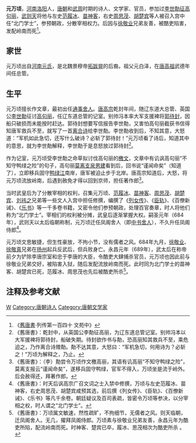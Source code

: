 '''元万顷'''{{BD|7世纪||690年|10月2日|catIdx=Y}}，[[河南|河南]][[洛阳|洛阳]]人，[[唐朝|唐朝]]和[[武周|武周]]时期的诗人、文学家、官员，参加过[[唐与高句丽的战争|李世勣征高句丽]]，[[武则天|武则天]]将他与左史[[范履冰|范履冰]]、[[苗神客|苗神客]]，右史[[周思茂|周思茂]]、[[胡楚宾|胡楚宾]]等人被召入宫中任“北门学士”，参预朝政，分散宰相权力。后因与[[徐敬业|徐敬业]]兄弟友善，被酷吏陷害，发配岭南而死<ref>《[[舊唐書|舊唐書]]·列传第一百四十 文苑中》</ref>。

==家世==
元万顷出自[[河南元氏|河南元氏]]，是北魏景穆帝[[拓跋晃|拓跋晃]]的后裔。祖父元白泽，在[[唐高祖|唐高祖]]武德年间任总管。

==生平==
元万顷擅长作文章，最初出任[[通事舍人|通事舍人]]。[[唐高宗|唐高宗]]乾封年间，随辽东道大总管、英国公[[李世勣|李世勣]]征讨[[高句丽|高句丽]]，任辽东道总管的记室。别帅冯本率大军支援裨将[[郭待封|郭待封]]，因船只破损而未能按时赶达。郭待封想要写信报告李世勣，又害怕高句丽截获书信得知唐军救兵不至，就写了一首[[离合诗|离合诗]]给李世勣。李世勣收到后，不知其意，大怒道：“军机如此急切，还写什么破诗？必斩了郭待封！”元万顷看了诗后，知道其中的意思，就为李世勣解释，李世勣于是息怒放过郭待封<ref>《舊唐書》：乾封中，从英国公李勣征高丽，为辽东道总管记室。别帅冯本以大军援裨将郭待封，船破失期。待封欲作书与勣，恐高丽知其救兵不至，乘危迫之，乃作离合诗赠勣。勣不达其意，大怒曰：“军机急切，何用诗为？必斩之！”万顷为解释之，乃止。</ref>。

作为记室，元万顷受李世勣之命草拟讨伐高句丽的[[檄文|檄文]]，文章中有讥讽高句丽“不知守鸭绿之险”的句子，高句丽[[莫离支|莫离支]][[泉男建|泉男建]]看到后，回书说“谨闻命矣”（知道了），立即移兵固守[[鸭绿江|鸭绿江]]南岸，唐军被迫止步于北岸。唐高宗知道后，大怒，将元万顷流放岭南，后遇到赦免才得以回到京师，担任著作郎<ref>《舊唐書》：（李）勣尝令万顷作文檄高丽，其语有讥高丽“不知守鸭绿之险”，莫离支报云“谨闻命矣”，遂移兵固守鸭绿，官军不得入，万顷坐是流于岭外。后会赦得还，拜著作郎。</ref>。

当时武皇后为了分散宰相的权利，召集元万顷、[[范履冰|范履冰]]、[[苗神客|苗神客]]、[[周思茂|周思茂]]、[[胡楚宾|胡楚宾]]、[[刘祎之|刘祎之]]兄弟等一些文人入宫中担任修撰，编撰了《[[列女传|列女传]]》、《[[臣轨|臣轨]]》、《百僚新诫》、《[[乐书|乐书]]》等一千多卷书籍，又密令他们参预朝政，处理百官奏章，时人将他们称为“北门学士”。宰相们的权利被分摊，武皇后逐渐掌握大权。嗣圣元年（684年），武则天以太后临朝称制，元万顷迁任凤阁舍人（即[[中书舍人|中书舍人]]），不久升任凤阁侍郎<ref>《舊唐書》：时天后讽高宗广召文词之士入禁中修撰，万顷与左史范履冰、苗神客，右史周思茂、胡楚宾咸预其选，前后撰《列女传》、《臣轨》、《百僚新诫》、《乐书》等凡千余卷。朝廷疑议及百司表疏，皆密令万顷等参决，以分宰相之权，时人谓之“北门学士”。</ref>。

元万顷文思敏捷，但生性豪放，不拘小节，没有儒者之风。684年九月，[[徐敬业|徐敬业]]、[[徐敬真|徐敬真]]兄弟在[[扬州|扬州]]起兵反武后，但兵败身亡。永昌元年（689年），武太后在称帝前夕为铲除李唐宗室和忠于李唐的大臣，令酷吏大肆捕杀官员，元万顷也因此前与徐敬业兄弟交好，被陷害入狱，随后发配流放岭南而死。此时同为北门学士的苗神客、胡楚宾已死，范履冰、周思茂也先后被酷吏所杀<ref>《舊唐書》：万顷属文敏速，然性疏旷，不拘细节，无儒者之风。则天临朝，迁凤阁舍人。无几，擢拜凤阁侍郎。万顷素与徐敬业兄弟友善，永昌元年为酷吏所陷，配流岭南而死。时神客、楚宾已卒，履冰、思茂相次为酷吏所杀
。</ref>。

== 注释及参考文献 ==
{{reflist}}

{{DEFAULTSORT:Y}}
[[Category:河南元氏|W]]
[[Category:唐朝诗人|Category:唐朝诗人]]
[[Category:唐朝文学家|Category:唐朝文学家]]